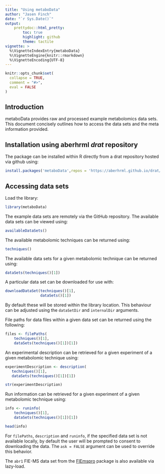 ```yaml
---
title: "Using metaboData"
author: "Jasen Finch"
date: "`r Sys.Date()`"
output: 
    prettydoc::html_pretty:
        toc: true
        highlight: github
        theme: tactile
vignette: >
  %\VignetteIndexEntry{metaboData}
  %\VignetteEngine{knitr::rmarkdown}
  %\VignetteEncoding{UTF-8}
---
```


```r
knitr::opts_chunk$set(
  collapse = TRUE,
  comment = "#>",
  eval = FALSE
)
```

## Introduction

metaboData provides raw and processed example metabolomics data sets.
This document concisely outlines how to access the data sets and the meta information provided. 

## Installation using aberhrml *drat* repository

The package can be installed within R directly from a drat repository hosted via github using:

```r
install.packages('metaboData',repos = 'https://aberhrml.github.io/drat/')
```

## Accessing data sets

Load the library:

```r
library(metaboData)
```

The example data sets are remotely via the GitHub repository.
The available data sets can be viewed using:

```r
availableDataSets()
```

The available metabolomic techniques can be returned using:

```r
techniques()
```

The available data sets for a given metabolomic technique can be returned using:

```r
dataSets(techniques()[1])
```

A particular data set can be downloaded for use with:

```r
downloadDataSet(techniques()[1],
                dataSets()[1])
```

By default these will be stored within the library location.
This behaviour can be adjusted using the `dataSetDir` and `internalDir` arguments.

File paths for data files within a given data set can be returned using the following:

```r
files <- filePaths(
    techniques()[1],
    dataSets(techniques()[1])[1])
```

An experimental description can be retrieved for a given experiment of a given metabolomic technique using:

```r
experimentDescription <- description(
   techniques()[1],
   dataSets(techniques()[1])[1])

str(experimentDescription)
```

Run information can be retrieved for a given experiment of a given metabolomic technique using:

```r
info <- runinfo(
    techniques()[1],
    dataSets(techniques()[1])[1])

head(info)
```

For `filePaths`, `description` and `runinfo`, if the specified data set is not available locally, by default the user will be prompted to consent to downloading the data.
The `ask = FALSE` argument can be used to override this behavior. 

The `abr1` FIE-MS data set from the [FIEmspro](https://github.com/aberHRML/FIEmspro) package is also available via lazy-load. 